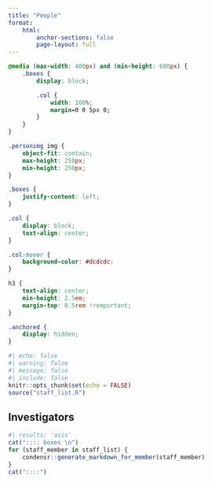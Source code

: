 ```yaml
---
title: "People"
format:
    html:
        anchor-sections: false
        page-layout: full
---
```


```css
@media (max-width: 400px) and (min-height: 600px) {
    .boxes {
        display: block;

        .col {
            width: 100%;
            margin=0 0 5px 0;
        }
    }
}

.personimg img {
    object-fit: contain;
    max-height: 250px;
    min-height: 250px;
}

.boxes {
    justify-content: left;
}

.col {
    display: block;
    text-align: center;
}

.col:hover {
    background-color: #dcdcdc;
}

h3 {
    text-align: center;
    min-height: 2.5em;
    margin-top: 0.5rem !remportant;
}

.anchored {
    display: hidden;
}
```

```r
#| echo: false
#| warning: false
#| message: false
#| include: false
knitr::opts_chunk$set(echo = FALSE)
source("staff_list.R")
```

## Investigators
```r
#| results: 'asis'
cat(":::: boxes \n")
for (staff_member in staff_list) {
    condensr::generate_markdown_for_member(staff_member)
}
cat("::::")
```
